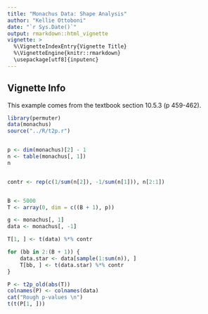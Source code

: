 ```yaml
---
title: "Monachus Data: Shape Analysis"
author: "Kellie Ottoboni"
date: "`r Sys.Date()`"
output: rmarkdown::html_vignette
vignette: >
  %\VignetteIndexEntry{Vignette Title}
  %\VignetteEngine{knitr::rmarkdown}
  \usepackage[utf8]{inputenc}
---
```



## Vignette Info

This example comes from the textbook section 10.5.3 (p 459-462).

```r
library(permuter)
data(monachus)
source("../R/t2p.r")


p <- dim(monachus)[2] - 1
n <- table(monachus[, 1])
n


contr <- rep(c(1/sum(n[2]), -1/sum(n[1])), n[2:1])


B <- 5000
T <- array(0, dim = c((B + 1), p))

g <- monachus[, 1]
data <- monachus[, -1]

T[1, ] <- t(data) %*% contr

for (bb in 2:(B + 1)) {
    data.star <- data[sample(1:sum(n)), ]
    T[bb, ] <- t(data.star) %*% contr
}

P <- t2p_old(abs(T))
colnames(P) <- colnames(data)
cat("Rough p-values \n")
t(t(P[1, ]))



 


```
